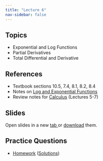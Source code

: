 ```yaml
---
title: "Lecture 6"
nav-sidebar: false
---
```


## Topics 
- Exponential and Log Functions
- Partial Derivatives
- Total Differential and Derivative
  
## References
- Textbook sections 10.5, 7.4, 8.1, 8.2, 8.4
- Notes on [Log and Exponential Functions](./../../Notes/Log-and-Exponential-Functions.pdf) 
- Review notes for [Calculus](./../../Notes/Calculus.pdf) (Lectures 5-7)

## Slides 

Open slides in a new <a href="Slides6.pdf" target="_blank"> tab </a> or 
<a href="Slides6.pdf" download="Slides6">download</a> them.

<object class="slide-deck" data="Slides6.pdf" type="application/pdf" style="width:80%; height:450px;">
</object>

## Practice Questions
- [Homework](homework6.pdf) ([Solutions](homework6_solutions.pdf))
